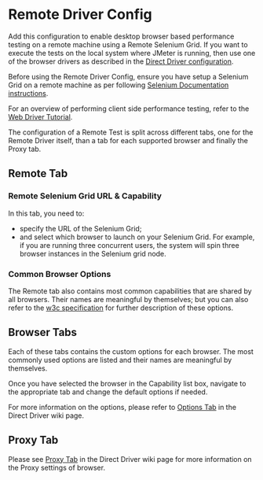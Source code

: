 = Remote Driver Config =

Add this configuration to enable desktop browser based performance testing on a remote machine using a Remote Selenium Grid.
If you want to execute the tests on the local system where JMeter is running, then use one of the browser drivers as described in the [[DirectDriverConfig.wiki | Direct Driver configuration]].

Before using the Remote Driver Config, ensure you have setup a Selenium Grid on a remote machine as per following [https://www.selenium.dev/documentation/grid/ Selenium Documentation instructions].

For an overview of performing client side performance testing, refer to the [[WebDriverTutorial.wiki | Web Driver Tutorial]].

The configuration of a Remote Test is split across different tabs, one for the Remote Driver itself, than a tab for each supported browser and finally the Proxy tab.

== Remote Tab ==
=== Remote Selenium Grid URL & Capability ===
In this tab, you need to:
* specify the URL of the Selenium Grid;
* and select which browser to launch on your Selenium Grid. For example, if you are running three concurrent users, the system will spin three browser instances in the Selenium grid node.

=== Common Browser Options ===
The Remote tab also contains most common capabilities that are shared by all browsers. Their names are meaningful by themselves; but you can also refer to the [https://w3c.github.io/webdriver/#capabilities w3c specification] for further description of these options.

== Browser Tabs ==
Each of these tabs contains the custom options for each browser. The most commonly used options are listed and their names are meaningful by themselves.

Once you have selected the browser in the Capability list box, navigate to the appropriate tab and change the default options if needed.

For more information on the options, please refer to [[DirectDriverConfig#Options Tab|Options Tab]] in the Direct Driver wiki page.

== Proxy Tab ==
Please see [[DirectDriverConfig.wiki#Proxy Tab|Proxy Tab]] in the Direct Driver wiki page for more information on the Proxy settings of browser.
